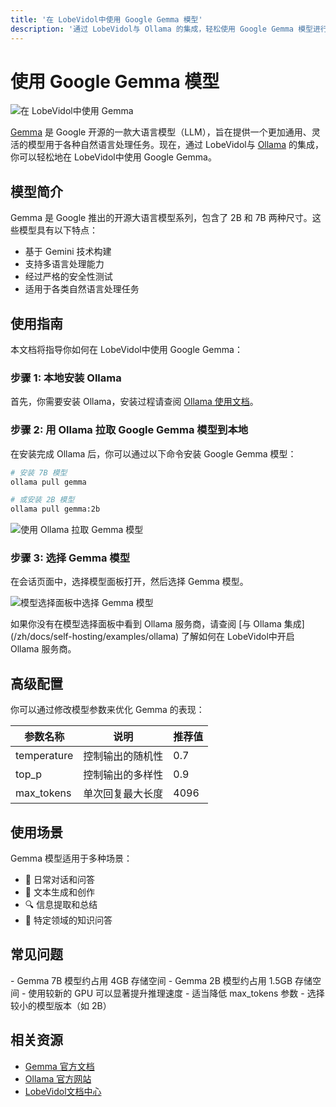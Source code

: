 ```yaml
---
title: '在 LobeVidol中使用 Google Gemma 模型'
description: '通过 LobeVidol与 Ollama 的集成，轻松使用 Google Gemma 模型进行自然语言处理任务。安装 Ollama，拉取 Gemma 模型，选择模型面板中的 Gemma 模型，开始对话。'
---
```


# 使用 Google Gemma 模型

<img
  src="https://oss.vidol.chat/docs/2024/12/56d06a68955858385bd51dc590eb5156.png"
  alt="在 LobeVidol中使用 Gemma"
  className="rounded-lg"
/>

[Gemma](https://blog.google/technology/developers/gemma-open-models/) 是 Google 开源的一款大语言模型（LLM），旨在提供一个更加通用、灵活的模型用于各种自然语言处理任务。现在，通过 LobeVidol与 [Ollama](https://ollama.com/) 的集成，你可以轻松地在 LobeVidol中使用 Google Gemma。

## 模型简介

Gemma 是 Google 推出的开源大语言模型系列，包含了 2B 和 7B 两种尺寸。这些模型具有以下特点：

- 基于 Gemini 技术构建
- 支持多语言处理能力
- 经过严格的安全性测试
- 适用于各类自然语言处理任务

## 使用指南

本文档将指导你如何在 LobeVidol中使用 Google Gemma：

### 步骤 1: 本地安装 Ollama

首先，你需要安装 Ollama，安装过程请查阅 [Ollama 使用文档](/zh/docs/usage/providers/ollama)。

### 步骤 2: 用 Ollama 拉取 Google Gemma 模型到本地

在安装完成 Ollama 后，你可以通过以下命令安装 Google Gemma 模型：

```bash
# 安装 7B 模型
ollama pull gemma

# 或安装 2B 模型
ollama pull gemma:2b
```

<img
  src="https://oss.vidol.chat/assets/a913a0827535d10e79a2f2c2593d6ac2.webp"
  alt="使用 Ollama 拉取 Gemma 模型"
  className="rounded-lg"
/>

### 步骤 3: 选择 Gemma 模型

在会话页面中，选择模型面板打开，然后选择 Gemma 模型。

<img
  src="https://oss.vidol.chat/assets/78deb22856ec7b50ae7cc782c743598f.webp"
  alt="模型选择面板中选择 Gemma 模型"
  className="rounded-lg"
/>

<Note>
  如果你没有在模型选择面板中看到 Ollama 服务商，请查阅 [与 Ollama 集成](/zh/docs/self-hosting/examples/ollama) 了解如何在 LobeVidol中开启 Ollama 服务商。
</Note>

## 高级配置

你可以通过修改模型参数来优化 Gemma 的表现：

| 参数名称 | 说明 | 推荐值 |
|---------|------|--------|
| temperature | 控制输出的随机性 | 0.7 |
| top_p | 控制输出的多样性 | 0.9 |
| max_tokens | 单次回复最大长度 | 4096 |

## 使用场景

Gemma 模型适用于多种场景：

- 💬 日常对话和问答
- 📝 文本生成和创作
- 🔍 信息提取和总结
- 🎯 特定领域的知识问答

## 常见问题

<Accordion title="Gemma 模型占用多少存储空间？">
  - Gemma 7B 模型约占用 4GB 存储空间
  - Gemma 2B 模型约占用 1.5GB 存储空间
</Accordion>

<Accordion title="如何提升模型响应速度？">
  - 使用较新的 GPU 可以显著提升推理速度
  - 适当降低 max_tokens 参数
  - 选择较小的模型版本（如 2B）
</Accordion>

## 相关资源

- [Gemma 官方文档](https://blog.google/technology/developers/gemma-open-models/)
- [Ollama 官方网站](https://ollama.com/)
- [LobeVidol文档中心](/zh/docs)
